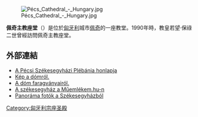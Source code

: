 {{noteTA
|1=zh-cn:佩奇;zh-tw:貝赤;
}}
[[Image:Pécs_Cathedral_-_Hungary.jpg|thumb]]

'''佩奇主教座堂'''（{{lang-hu|Pécsi bazilika és székesegyház}}）是位於[[匈牙利|匈牙利]]城市[[佩奇|佩奇]]的一座教堂。1990年時，教皇若望·保祿二世曾經訪問佩奇主教座堂。
==外部連結==
{{commonskat|Pécs Cathedral}}
* [https://web.archive.org/web/20150820204509/http://www.pecsibazilika.hu/ A Pécsi Székesegyházi Plébánia honlapja]
* [http://mek.oszk.hu/01900/01954/html/index804.html Kép a dómról.] {{Wayback|url=http://mek.oszk.hu/01900/01954/html/index804.html |date=20160304201534 }}
* [http://www.hung-art.hu/vezetes/pecs_h.html A dóm faragványairól.] {{Wayback|url=http://www.hung-art.hu/vezetes/pecs_h.html |date=20170814035946 }}
* [http://www.muemlekem.hu/muemlek?id=1796 A székesegyház a Műemlékem.hu-n] {{Wayback|url=http://www.muemlekem.hu/muemlek?id=1796 |date=20160304092229 }}
* [https://web.archive.org/web/20131023055159/http://album.reality.hu/panos/pecs/ Panoráma fotók a Székesegyházból] 
[[Category:匈牙利宗座圣殿|Category:匈牙利宗座圣殿]]